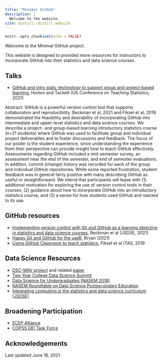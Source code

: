```yaml
---
title: "Minimal GitHub"
description: |
  Welcome to the website.
site: distill::distill_website
---
```


```r
knitr::opts_chunk$set(echo = FALSE)

```


Welcome to the Minimal GitHub project.

This website is designed to provided more resources for instructors to incorporate GitHub into their statistics and data science courses.

## Talks

- [GitHub and intro stats: technology to support group and project-based learning](XX TO BE POSTED XX), Horton and Tackett (US Conference on Teaching Statistics, 2021)

Abstract: GitHub is a powerful version control tool that supports collaboration and reproducibility. Beckman et al, 2021 and Fiksel et al, 2019 demonstrated the feasibility and desirability of incorporating GitHub into intermediate and upper-level statistics and data science courses. We describe a project- and group-based learning introductory statistics course (n=21 students) where GitHub was used to facilitate group and individual project deliverables and to foster discussions and feedback. The focus of our poster is the student experience, since understanding the experience from their perspective can provide insight how to teach GitHub effectively. Assessments regarding GitHub included a mid-semester survey, an assessment near the end of the semester, and end of semester evaluations. In addition, commit (change) history was recorded for each of the group and individual GitHub repositories. While some reported frustration, student feedback was in general fairly positive with many describing GitHub as useful or straightforward. We intend that participants will leave with (1) additional motivation for exploring the use of version control tools in their courses, (2) guidance about how to incorporate GitHub into an introductory statistics course, and (3) a sense for how students used GitHub and reacted to its use.

## GitHub resources

- [Implementing version control with Git and GitHub as a learning objective in statistics and data science courses](https://www.tandfonline.com/doi/full/10.1080/10691898.2020.1848485), Beckman et al (JSDSE, 2021)
- [Happy Git and GitHub for the useR](https://happygitwithr.com), Bryan (2021)
- [Using GitHub Classroom to teach statistics](https://arxiv.org/abs/1811.02021), Fiksel et al (TAS, 2019



## Data Science Resources

- [DSC-WAV project](http://dsc-wav.github.io/www/) and related [paper](https://hdsr.mitpress.mit.edu/pub/nvflcexe/release/1)
- [Two Year College Data Science Summit](https://www.amstat.org/ASA/Education/Two-Year-College-Data-Science-Summit.aspx)
- [Data Science for Undergraduates (NASEM 2018)](https://nas.edu/envisioningds)
- [NASEM Roundtable on Data Science Postsecondary Education](https://www.nationalacademies.org/event/06-12-2019/roundtable-on-data-science-postsecondary-education-meeting-11)
- [Integrating computing in the statistics and data science curriculum (JSDSE)](https://www.tandfonline.com/doi/full/10.1080/10691898.2020.1870416)

## Broadening Participation

- [ECEP Alliance](https://ecepalliance.org)
- [COPSS DEI Task Force](https://community.amstat.org/copss/who/dei)


## Acknowledgements

Last updated June 18, 2021
